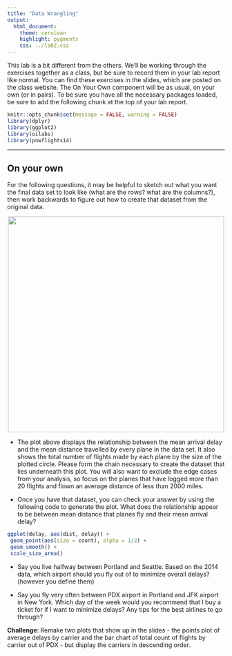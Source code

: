 ```yaml
---
title: "Data Wrangling"
output:
  html_document:
    theme: cerulean
    highlight: pygments
    css: ../lab2.css
---
```


<div id="boxedtext">
This lab is a bit different from the others. We'll be working through the exercises
together as a class, but be sure to record them in your lab report like normal. 
You can find these exercises in the slides, which are posted on the class website. 
The On Your Own component will be as usual, on your own (or in pairs). To be sure you
have all the necessary packages loaded, be sure to add the following chunk at the top
of your lab report.
</div> 

```r
knitr::opts_chunk$set(message = FALSE, warning = FALSE)
library(dplyr)
library(ggplot2)
library(oilabs)
library(pnwflights14)
```

* * *

<div class="oyo">

## On your own

For the following questions, it may be helpful to sketch out what you want the
final data set to look like (what are the rows? what are the columns?), then
work backwards to figure out how to create that dataset from the original data.

<center>
<img src="ggplot.png" width = 500>
</center>

- The plot above displays the relationship between the mean arrival delay and the mean distance travelled by every plane in the data set. It also shows the total
number of flights made by each plane by the size of the plotted circle. Please
form the chain necessary to create the dataset that lies underneath this plot. 
You will also want to exclude the edge cases from your analysis, so focus on the
planes that have logged more than 20 flights and flown an average distance of 
less than 2000 miles.

- Once you have that dataset, you can check your answer by using the following 
code to generate the plot. What does the relationship appear to be between mean distance that planes fly and their mean arrival delay?

```r
ggplot(delay, aes(dist, delay)) +
 geom_point(aes(size = count), alpha = 1/2) +
 geom_smooth() +
 scale_size_area()
```

- Say you live halfway between Portland and Seattle. Based on the 2014 data,
which airport should you fly out of to minimize overall delays? (however you
define them)

- Say you fly very often between PDX airport in Portland and JFK airport in 
New York. Which day of the week would you recommend that I buy a ticket for if I
want to minimize delays? Any tips for the best airlines to go through?

</div>

**Challenge**: Remake two plots that show up in the slides - the points plot of average
delays by carrier and the bar chart of total count of flights by carrier out of PDX - 
but display the carriers in descending order.

